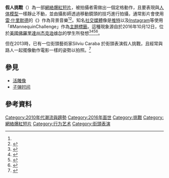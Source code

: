 {{Expand|time=2016-12-25T16:26:26+00:00}}
{{noteTA
|G1=Show
}}
'''假人挑戰'''（{{lang-en|Mannequin Challenge}}）為一部[[網絡爆紅短片|網絡爆紅短片]]，被拍攝者需做出一個定格動作，且要表現與[[人体模型|人体模型]]一樣靜止不動，並由攝影師透過移動鏡頭的技巧進行拍攝，通常影片會使用[[雷·什里默德|雷·什里默德]]的《{{le|黑色披頭四|Black Beatles}}》作為背景音樂<ref name=":4" /><ref>{{Cite news|url=http://www.nytimes.com/2016/11/08/style/mannequin-challenge-is-the-new-viral-video-sensation-you-probably-cant-avoid.html|title=Mannequin Challenge Is the New Viral Video Sensation You Probably Can’t Avoid|last=Victor|first=Daniel|date=2016-11-07|newspaper=The New York Times|issn=0362-4331|access-date=2016-11-08|archive-date=2020-11-29|archive-url=https://web.archive.org/web/20201129022539/https://www.nytimes.com/2016/11/08/style/mannequin-challenge-is-the-new-viral-video-sensation-you-probably-cant-avoid.html|dead-url=no}}</ref>。知名[[社会化媒体|社交媒體]]像是[[推特|推特]]以及[[Instagram|Instagram]]等使用「#MannequinChallenge」作為[[主題標籤|主題標籤]]。這種現象源自於2016年10月12日，位於[[美國|美國]][[佛羅里達州|佛羅里達州]][[杰克逊维尔_(佛罗里达州)|杰克逊维尔]]的學生所發想<ref name=":4">{{Cite web|url=http://mashable.com/2016/11/03/mannequin-challenge/|title=The Mannequin Challenge will actually make you miss planking|last=Tesema|first=Martha|website=Mashable|access-date=2016-11-07|archive-date=2019-04-26|archive-url=https://web.archive.org/web/20190426064158/https://mashable.com/2016/11/03/mannequin-challenge/|dead-url=no}}</ref><ref>{{Cite news|url=http://knowyourmeme.com/memes/mannequin-challenge|title=Mannequin Challenge|newspaper=Know Your Meme|access-date=2016-11-07|archive-date=2018-07-10|archive-url=https://web.archive.org/web/20180710175825/http://knowyourmeme.com/memes/mannequin-challenge|dead-url=no}}</ref><ref>{{cite web|last1=Suber-Jenkins|first1=Aric|title=Mannequin Challenge Origin: The true story of the coolest viral video trend of the year|url=https://mic.com/articles/158806/mannequin-challenge-origin-the-true-story-of-the-coolest-viral-video-trend-of-the-year#.lgOvtV1VE|website=.Mic|accessdate=2016-11-15|date=2016-11-07|archive-date=2017-03-23|archive-url=https://web.archive.org/web/20170323061614/https://mic.com/articles/158806/mannequin-challenge-origin-the-true-story-of-the-coolest-viral-video-trend-of-the-year#.lgOvtV1VE|dead-url=no}}</ref><ref>{{cite web|last1=Curtis|first1=Charles|title='The Mannequin Challenge' is the next big thing taking over college football|url=http://ftw.usatoday.com/2016/11/mannequin-challenge-sports-michigan-football-meme-video|website=FORTHEWIN|publisher=USA Today Sports|accessdate=2016-11-04|archive-date=2017-11-09|archive-url=https://web.archive.org/web/20171109023017/http://ftw.usatoday.com/2016/11/mannequin-challenge-sports-michigan-football-meme-video|dead-url=no}}</ref>。

但在2013時，已有一位街頭藝術家Silviu Caraba 於街頭表演假人挑戰，且經常與路人一起擺像動作電影一樣的姿勢以拍照。<ref>{{Cite web|url=https://www.youtube.com/watch?v=fGaJjfc3M8U|title=Coolest Street Performer in London! Silviu Caraba turns you into an action hero!|last=Robbie|first=Backpacking|website=Youtube|access-date=2013-06-21|archive-date=2020-02-29|archive-url=https://web.archive.org/web/20200229180654/https://www.youtube.com/watch?v=fGaJjfc3M8U}}</ref>

== 參見 ==
* [[活雕像|活雕像]]
* [[子弹时间|子弹时间]]

==參考資料==
{{reflist|30em}}

[[Category:2010年代潮流與趨勢|Category:2010年代潮流與趨勢]]
[[Category:2016年面世|Category:2016年面世]]
[[Category:挑戰|Category:挑戰]]
[[Category:網絡爆紅短片|Category:網絡爆紅短片]]
[[Category:行为艺术|Category:行为艺术]]
[[Category:街頭表演|Category:街頭表演]]